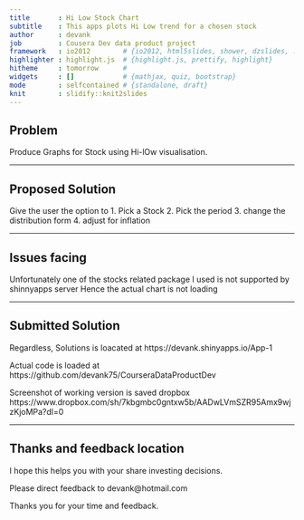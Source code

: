 ```yaml
---
title       : Hi Low Stock Chart
subtitle    : This apps plots Hi Low trend for a chosen stock
author      : devank
job         : Cousera Dev data product project
framework   : io2012        # {io2012, html5slides, shower, dzslides, ...}
highlighter : highlight.js  # {highlight.js, prettify, highlight}
hitheme     : tomorrow      # 
widgets     : []            # {mathjax, quiz, bootstrap}
mode        : selfcontained # {standalone, draft}
knit        : slidify::knit2slides
---
```


## Problem

Produce Graphs for Stock using Hi-lOw visualisation. 

---

## Proposed Solution

Give the user the option to 
1. Pick a Stock
2. Pick the period
3. change the distribution form
4. adjust for inflation

---

## Issues facing
Unfortunately one of the stocks related package I used is not supported by shinnyapps server
Hence the actual chart is not loading


---

## Submitted Solution

Regardless,
Solutions is loacated at https://devank.shinyapps.io/App-1

Actual code is loaded at https://github.com/devank75/CourseraDataProductDev 

Screenshot of working version is saved dropbox https://www.dropbox.com/sh/7kbgmbc0gntxw5b/AADwLVmSZR95Amx9wjzKjoMPa?dl=0


---

## Thanks and feedback location

I hope this helps you with your share investing decisions.

Please direct feedback to devank@hotmail.com

Thanks you for your time and feedback.
